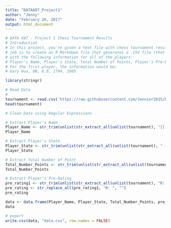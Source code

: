 ```yaml
---
title: "DATA607_Project1"
author: "Jenny"
date: "February 26, 2017"
output: html_document
---
```


```r
# DATA 607 - Project 1 Chess Tournament Results
# Introduction
# In this project, you're given a text file with chess tournament results where the information has some structure. Your
# job is to create an R Markdown file that generates a .CSV file (that could for example be imported into a SQL database)
# with the following information for all of the players:
# Player's Name, Player's State, Total Number of Points, Player's Pre-Rating, and Average Pre Chess Rating of Opponents
# For the first player, the information would be:
# Gary Hua, ON, 6.0, 1794, 1605

library(stringr)

# Read Data
# 
tournament <- read.csv('https://raw.githubusercontent.com/Jennier2015/DATA-607/master/Project%201/tournamentinfo.txt', skip = 3)
head(tournament)

# Clean Data using Regular Expressions

# Extract Player's Name
Player_Name <- str_trim(unlist(str_extract_all(unlist(tournament), "[[:upper:]_]+(\\ [[:upper:]_]+ ([[:upper:]_]|-)* [[:upper:]_]*)")))
Player_Name

# Extract Player's State
Player_State <- str_trim(unlist(str_extract_all(unlist(tournament), " {3}[[:upper:]]{2} ")))
Player_State

# Extract Total Number of Point
Total_Number_Points <- str_trim(unlist(str_extract_all(unlist(tournament), "([[:digit:]]\\.[[:digit:]])")))
Total_Number_Points

# Extract Player's Pre-Rating
pre_rating1 <- str_trim(unlist(str_extract_all(unlist(tournament), "R: [[:digit:] ]*")))
pre_rating <- str_replace_all(pre_rating1, "R: ", "")
pre_rating

data <- data.frame(Player_Name, Player_State, Total_Number_Points, pre_rating)
data

# export
write.csv(data, "data.cvs", row.names = FALSE)

```

